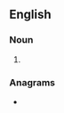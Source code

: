 {{also|honorées}}
==English==

===Noun===
{{head|en|noun form}}

# {{plural of|en|honoree}}

===Anagrams===
* {{anagrams|en|a=eehnoors|Osrhoene|Osrohene}}